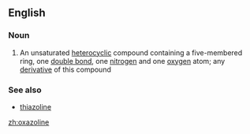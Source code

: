 ==English==

===Noun===
{{wikipedia}}
{{en-noun}}

#{{organic compound}} An unsaturated [[heterocyclic]] compound containing a five-membered ring, one [[double bond]], one [[nitrogen]] and one [[oxygen]] atom; any [[derivative]] of this compound

===See also===
*[[thiazoline]]

[[zh:oxazoline]]
